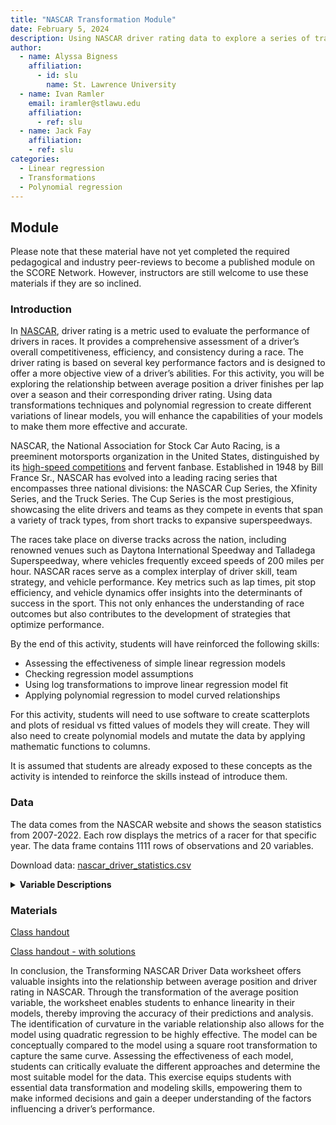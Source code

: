 ```yaml
---
title: "NASCAR Transformation Module"
date: February 5, 2024
description: Using NASCAR driver rating data to explore a series of transformations to improve linearity in regression.
author:
  - name: Alyssa Bigness
    affiliation:
      - id: slu
        name: St. Lawrence University
  - name: Ivan Ramler
    email: iramler@stlawu.edu
    affiliation:
      - ref: slu
  - name: Jack Fay
    affiliation:
    - ref: slu
categories:
  - Linear regression
  - Transformations
  - Polynomial regression
---
```


## Module

Please note that these material have not yet completed the required pedagogical and industry peer-reviews to become a published module on the SCORE Network. However, instructors are still welcome to use these materials if they are so inclined.

### Introduction

In [NASCAR](https://www.nascar.com/){target="_blank"}, driver rating is a metric used to evaluate the performance of drivers in races. It provides a comprehensive assessment of a driver's overall competitiveness, efficiency, and consistency during a race. The driver rating is based on several key performance factors and is designed to offer a more objective view of a driver's abilities. For this activity, you will be exploring the relationship between average position a driver finishes per lap over a season and their corresponding driver rating. Using data transformations techniques and polynomial regression to create different variations of linear models, you will enhance the capabilities of your models to make them more effective and accurate.


::: {.callout-note collapse="true" title="More about NASCAR" appearance="minimal"}
NASCAR, the National Association for Stock Car Auto Racing, is a preeminent motorsports organization in the United States, distinguished by its [high-speed competitions](https://youtu.be/Ql20qF0zbGI?si=QywxJFaaJgP2URui&t=791){target="_blank"} and fervent fanbase. Established in 1948 by Bill France Sr., NASCAR has evolved into a leading racing series that encompasses three national divisions: the NASCAR Cup Series, the Xfinity Series, and the Truck Series. The Cup Series is the most prestigious, showcasing the elite drivers and teams as they compete in events that span a variety of track types, from short tracks to expansive superspeedways.

The races take place on diverse tracks across the nation, including renowned venues such as Daytona International Speedway and Talladega Superspeedway, where vehicles frequently exceed speeds of 200 miles per hour. NASCAR races serve as a complex interplay of driver skill, team strategy, and vehicle performance. Key metrics such as lap times, pit stop efficiency, and vehicle dynamics offer insights into the determinants of success in the sport. This not only enhances the understanding of race outcomes but also contributes to the development of strategies that optimize performance.
:::

::: {.callout-note collapse="true" title="Learning Objectives" appearance="minimal"}
By the end of this activity, students will have reinforced the following skills:

* Assessing the effectiveness of simple linear regression models
* Checking regression model assumptions
* Using log transformations to improve linear regression model fit
* Applying polynomial regression to model curved relationships
:::

::: {.callout-note collapse="true" title="Methods" appearance="minimal"}
For this activity, students will need to use software to create scatterplots and plots of residual vs fitted values of models they will create. They will also need to create polynomial models and mutate the data by applying mathematic functions to columns. 

It is assumed that students are already exposed to these concepts as the activity is intended to reinforce the skills instead of introduce them.
:::

### Data

The data comes from the NASCAR website and shows the season statistics from 2007-2022. Each row displays the metrics of a racer for that specific year. The data frame contains 1111 rows of observations and 20 variables.

Download data: [nascar_driver_statistics.csv](nascar_driver_statistics.csv)

<details>
<summary><b>Variable Descriptions</b></summary>
| Variable             | Description |
|-------------------|-----------------------------------------------------|
| Wins                 | The sum of the driver's victories                                                                                                                                                                        |
| AvgStart             | The sum of the driver's starting positions divided by the number of races                                                                                                                                |
| AvgMidRace           | The sum of the driver's mid race positions divided by the number of races                                                                                                                                |
| AvgFinish            | The sum of the driver's finishing positions divided by the number of races                                                                                                                               |
| AvgPos               | The sum of the driver's position each lap divided by the number of laps                                                                                                                                  |
| PassDiff             | The sum of green flag passes minus green times passed                                                                                                                                                    |
| GreenFlagPasses      | Number of green flag passes performed by the driver                                                                                                                                                      |
| GreenFlagPassed      | Number of times driver is passed during green flag                                                                                                                                                       |
| QualityPasses        | Number of passes in the top 15 while under green flag conditions by driver                                                                                                                               |
| PercentQualityPasses | The sum of quality passes divided by green flag passes                                                                                                                                                   |
| NumFastestLaps       | Number of where the driver had the fastest speed on the lap                                                                                                                                              |
| LapsInTop15          | Number of laps completed while running in a top 15 position                                                                                                                                              |
| PercentLapsInTop15   | The sum of the laps run in the top 15 divided by total laps completed                                                                                                                                    |
| LapsLed              | The sum of the laps led in a race                                                                                                                                                                        |
| PercentLapsLed       | The sum of the laps led in the race                                                                                                                                                                      |
| TotalLaps            | The sum of the laps completed by a driver that year                                                                                                                                                      |
| DriverRating         | Formula combining wins, finish, top15-finish, average running position while on lead lap, average speed under green, fastest lap, led most laps, and lead lap finish with a maximum rating of 150 points |
</details>

### Materials

[Class handout](transformation_tech_wksht.docx)

[Class handout - with solutions](transformation_wksht_key.docx)


::: {.callout-note collapse="true" title="Conclusion" appearance="minimal"}
In conclusion, the Transforming NASCAR Driver Data worksheet offers valuable insights into the relationship between average position and driver rating in NASCAR. Through the transformation of the average position variable, the worksheet enables students to enhance linearity in their models, thereby improving the accuracy of their predictions and analysis. The identification of curvature in the variable relationship also allows for the model using quadratic regression to be highly effective. The model can be conceptually compared to the model using a square root transformation to capture the same curve. Assessing the effectiveness of each model, students can critically evaluate the different approaches and determine the most suitable model for the data. This exercise equips students with essential data transformation and modeling skills, empowering them to make informed decisions and gain a deeper understanding of the factors influencing a driver's performance. 
:::

